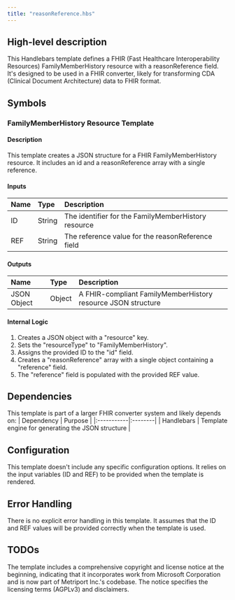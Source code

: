 ```yaml
---
title: "reasonReference.hbs"
---
```


## High-level description
This Handlebars template defines a FHIR (Fast Healthcare Interoperability Resources) FamilyMemberHistory resource with a reasonReference field. It's designed to be used in a FHIR converter, likely for transforming CDA (Clinical Document Architecture) data to FHIR format.

## Symbols

### FamilyMemberHistory Resource Template
#### Description
This template creates a JSON structure for a FHIR FamilyMemberHistory resource. It includes an id and a reasonReference array with a single reference.

#### Inputs
| Name | Type | Description |
|:-----|:-----|:------------|
| ID   | String | The identifier for the FamilyMemberHistory resource |
| REF  | String | The reference value for the reasonReference field |

#### Outputs
| Name | Type | Description |
|:-----|:-----|:------------|
| JSON Object | Object | A FHIR-compliant FamilyMemberHistory resource JSON structure |

#### Internal Logic
1. Creates a JSON object with a "resource" key.
2. Sets the "resourceType" to "FamilyMemberHistory".
3. Assigns the provided ID to the "id" field.
4. Creates a "reasonReference" array with a single object containing a "reference" field.
5. The "reference" field is populated with the provided REF value.

## Dependencies
This template is part of a larger FHIR converter system and likely depends on:
| Dependency | Purpose |
|:-----------|:--------|
| Handlebars | Template engine for generating the JSON structure |

## Configuration
This template doesn't include any specific configuration options. It relies on the input variables (ID and REF) to be provided when the template is rendered.

## Error Handling
There is no explicit error handling in this template. It assumes that the ID and REF values will be provided correctly when the template is used.

## TODOs
The template includes a comprehensive copyright and license notice at the beginning, indicating that it incorporates work from Microsoft Corporation and is now part of Metriport Inc.'s codebase. The notice specifies the licensing terms (AGPLv3) and disclaimers.